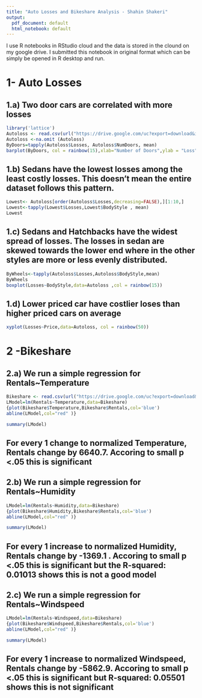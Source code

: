 ```yaml
---
title: "Auto Losses and Bikeshare Analysis - Shahin Shakeri"
output:
  pdf_document: default
  html_notebook: default
---
```


I use R notebooks in RStudio cloud and the data is stored in the clound on my google drive. I submitted this notebook in original format which can be simply be opened in R desktop and run.

# 1- Auto Losses

## 1.a) Two door cars are correlated with more losses
```r
library('lattice')
Autoloss <- read.csv(url("https://drive.google.com/uc?export=download&id=1cbk_KGdo5sfY0c4_ALB5ULTeYQ87uU6k"),na.strings = '?')
Autoloss <-na.omit (Autoloss)
ByDoors=tapply(Autoloss$Losses, Autoloss$NumDoors, mean)
barplot(ByDoors, col = rainbow(15),xlab="Number of Doors",ylab = "Loss",ylim=c(0,150))

```

## 1.b) Sedans have the lowest losses among the least costly losses. This doesn’t mean the entire dataset follows this pattern.
```r
Lowest<- Autoloss[order(Autoloss$Losses,decreasing=FALSE),][1:10,]
Lowest<-tapply(Lowest$Losses,Lowest$BodyStyle , mean)
Lowest

```

## 1.c) Sedans and Hatchbacks have the widest spread of losses. The losses in sedan are skewed towards the lower end where in the other styles are more or less evenly distributed.
```r
ByWheels<-tapply(Autoloss$Losses,Autoloss$BodyStyle,mean)
ByWheels
boxplot(Losses~BodyStyle,data=Autoloss ,col = rainbow(15))

```

## 1.d) Lower priced car have costlier loses than higher priced cars on average 
```r
xyplot(Losses~Price,data=Autoloss, col = rainbow(50))
```

# 2 -Bikeshare
## 2.a) We run a simple regression for Rentals~Temperature
```r
Bikeshare <- read.csv(url("https://drive.google.com/uc?export=download&id=1jtfh-qmyDM3l_nU3AkPP_ZsepL-jHW8I"),na.strings = '?')
LModel=lm(Rentals~Temperature,data=Bikeshare)
{plot(Bikeshare$Temperature,Bikeshare$Rentals,col='blue') 
abline(LModel,col="red" )}
```

```r
summary(LModel)
```
## For every 1 change to normalized Temperature, Rentals change by 6640.7. Accoring to small p <.05 this is significant

## 2.b) We run a simple regression for Rentals~Humidity
```r
LModel=lm(Rentals~Humidity,data=Bikeshare)
{plot(Bikeshare$Humidity,Bikeshare$Rentals,col='blue') 
abline(LModel,col="red" )}
```

```r
summary(LModel)
```
## For every 1 increase to normalized Humidity, Rentals change by -1369.1 . Accoring to small p <.05 this is significant but the R-squared:  0.01013 shows this is not a good model

## 2.c) We run a simple regression for Rentals~Windspeed
```r
LModel=lm(Rentals~Windspeed,data=Bikeshare)
{plot(Bikeshare$Windspeed,Bikeshare$Rentals,col='blue') 
abline(LModel,col="red" )}
```

```r
summary(LModel)
```
## For every 1 increase to normalized Windspeed, Rentals change by -5862.9. Accoring to small p <.05 this is significant but R-squared:  0.05501 shows this is not significant
